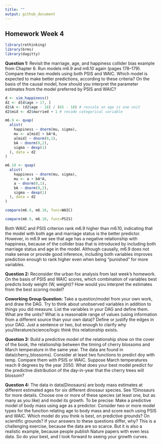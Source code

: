 ```yaml
---
title: ""
output: github_document
---
```


## Homework Week 4
```r
library(rethinking)
library(brms)
library(dagitty)
```

**Question 1:** Revisit the marriage, age, and happiness collider bias example from Chapter 6. Run models m6.9 and m6.10 again (pages 178–179). Compare these two models using both PSIS and WAIC. Which model is expected to make better predictions, according to these criteria? On the basis of the causal model, how should you interpret the parameter estimates from the model preferred by PSIS and WAIC?

```r
d <- sim_happiness()
d2 <- d[d$age > 17, ]
d2$A <- (d2$age - 18) / (65 - 18) # rescale so age is one unit 
d2$mid <- d2$married + 1 # recode categorical variable 

m6.9 <- quap(
  alist(
    happiness ~ dnorm(mu, sigma),
    mu <- a[mid] + bA*A,
    a[mid] ~ dnorm(0,1),
    bA ~ dnorm(0,2),
    sigma ~ dexp(1)
  ), data = d2
)

m6.10 <- quap(
  alist(
    happiness ~ dnorm(mu, sigma),
    mu <- a + bA*A,
    a ~ dnorm(0,1),
    bA ~ dnorm(0,2),
    sigma ~ dexp(1)
  ), data = d2
)

compare(m6.9, m6.10, func=WAIC)

compare(m6.9, m6.10, func=PSIS)
```

Both WAIC and PSIS criterion rank m6.9 higher than m6.10, indicating that the model with both age and marriage status is the better predictor. However, in m6.9 we see that age has a negative relationship with happiness, because of the collider bias that is introduced by including both marriage status and age in the model. Although causally, m6.9 does not make sense or provide good inference, including both variables improves prediction enough to rank higher even when being "punished" for more variables.  

**Question 2:** Reconsider the urban fox analysis from last week’s homework. On the basis of PSIS and WAIC scores, which combination of variables best predicts body weight (W, weight)? How would you interpret the estimates from the best scoring model?  

**Coworking Group Question:** Take a question/model from your own work, and draw the DAG. Try to think about unobserved variables in addition to things you did measure. List the variables in your DAG and define them. What are the units? What is a reasonable range of values (using information from a different source than your own data)? Define or justify the edges in your DAG. Just a sentence or two, but enough to clarify why you/literature/science/logic think this relationship exists.  

**Question 3:** Build a predictive model of the relationship show on the cover of the book, the relationship between the timing of cherry blossoms and March temperature in the same year. The data are found in data(cherry_blossoms). Consider at least two functions to predict doy with temp. Compare them with PSIS or WAIC. Suppose March temperatures reach 9 degrees by the year 2050. What does your best model predict for the predictive distribution of the day-in-year that the cherry trees will blossom?  

**Question 4:** The data in data(Dinosaurs) are body mass estimates at different estimated ages for six different dinosaur species. See ?Dinosaurs for more details. Choose one or more of these species (at least one, but as many as you like) and model its growth. To be precise: Make a predictive model of body mass using age as a predictor. Consider two or more model types for the function relating age to body mass and score each using PSIS and WAIC. Which model do you think is best, on predictive grounds? On scientific grounds? If your answers to these questions differ, why? This is a challenging exercise, because the data are so scarce. But it is also a realistic example, because people publish Nature papers with even less data. So do your best, and I look forward to seeing your growth curves.

